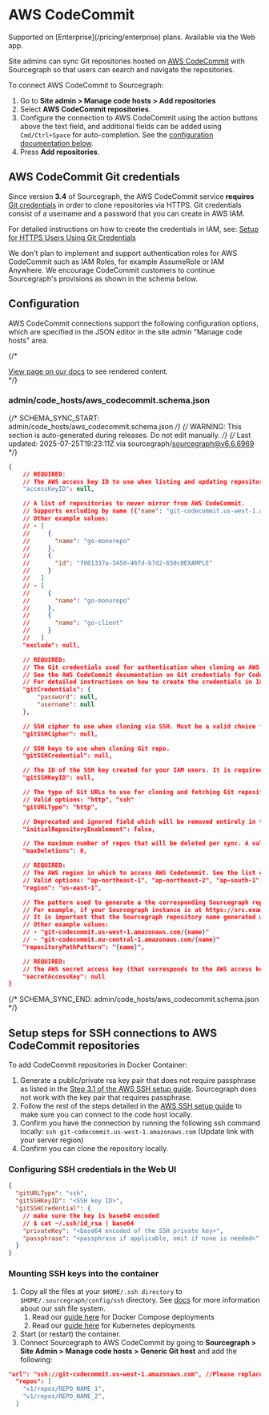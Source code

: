 # AWS CodeCommit

<TierCallout>
  Supported on [Enterprise](/pricing/enterprise) plans.
  <user>
    Available via the Web app.
  </user>
</TierCallout>

Site admins can sync Git repositories hosted on [AWS CodeCommit](https://aws.amazon.com/codecommit/) with Sourcegraph so that users can search and navigate the repositories.

To connect AWS CodeCommit to Sourcegraph:

1. Go to **Site admin > Manage code hosts > Add repositories**
1. Select **AWS CodeCommit repositories**.
1. Configure the connection to AWS CodeCommit using the action buttons above the text field, and additional fields can be added using `Cmd/Ctrl+Space` for auto-completion. See the [configuration documentation below](#configuration).
1. Press **Add repositories**.

## AWS CodeCommit Git credentials

Since version **3.4** of Sourcegraph, the AWS CodeCommit service **requires** [Git credentials](https://docs.aws.amazon.com/IAM/latest/UserGuide/id_credentials_ssh-keys.html#git-credentials-code-commit) in order to clone repositories via HTTPS. Git credentials consist of a username and a password that you can create in AWS IAM.

For detailed instructions on how to create the credentials in IAM, see: [Setup for HTTPS Users Using Git Credentials](https://docs.aws.amazon.com/codecommit/latest/userguide/setting-up-gc.html)

<Callout type="info"> We don't plan to implement and support authentication roles for AWS CodeCommit such as IAM Roles, for example AssumeRole or IAM Anywhere. We encourage CodeCommit customers to continue Sourcegraph's provisions as shown in the schema below.</Callout>

## Configuration

AWS CodeCommit connections support the following configuration options, which are specified in the JSON editor in the site admin "Manage code hosts" area.

{/* <div markdown-func=jsonschemadoc jsonschemadoc:path="admin/code_hosts/aws_codecommit.schema.json">[View page on our docs](/admin/code_hosts/aws_codecommit) to see rendered content.</div> */}

### admin/code_hosts/aws_codecommit.schema.json

{/* SCHEMA_SYNC_START: admin/code_hosts/aws_codecommit.schema.json */}
{/* WARNING: This section is auto-generated during releases. Do not edit manually. */}
{/* Last updated: 2025-07-25T19:23:11Z via sourcegraph/sourcegraph@v6.6.6969 */}
```json
{
	// REQUIRED:
	// The AWS access key ID to use when listing and updating repositories from AWS CodeCommit. Must have the AWSCodeCommitReadOnly IAM policy.
	"accessKeyID": null,

	// A list of repositories to never mirror from AWS CodeCommit.
	// Supports excluding by name ({"name": "git-codecommit.us-west-1.amazonaws.com/repo-name"}) or by ARN ({"id": "arn:aws:codecommit:us-west-1:999999999999:name"}).
	// Other example values:
	// - [
	//     {
	//       "name": "go-monorepo"
	//     },
	//     {
	//       "id": "f001337a-3450-46fd-b7d2-650c0EXAMPLE"
	//     }
	//   ]
	// - [
	//     {
	//       "name": "go-monorepo"
	//     },
	//     {
	//       "name": "go-client"
	//     }
	//   ]
	"exclude": null,

	// REQUIRED:
	// The Git credentials used for authentication when cloning an AWS CodeCommit repository over HTTPS.
	// See the AWS CodeCommit documentation on Git credentials for CodeCommit: https://docs.aws.amazon.com/IAM/latest/UserGuide/id_credentials_ssh-keys.html#git-credentials-code-commit.
	// For detailed instructions on how to create the credentials in IAM, see this page: https://docs.aws.amazon.com/codecommit/latest/userguide/setting-up-gc.html
	"gitCredentials": {
		"password": null,
		"username": null
	},

	// SSH cipher to use when cloning via SSH. Must be a valid choice from `ssh -Q cipher`.
	"gitSSHCipher": null,

	// SSH keys to use when cloning Git repo.
	"gitSSHCredential": null,

	// The ID of the SSH key created for your IAM users. It is required when using SSH to clone repositories.
	"gitSSHKeyID": null,

	// The type of Git URLs to use for cloning and fetching Git repositories.
	// Valid options: "http", "ssh"
	"gitURLType": "http",

	// Deprecated and ignored field which will be removed entirely in the next release. AWS CodeCommit repositories can no longer be enabled or disabled explicitly. Configure which repositories should not be mirrored via "exclude" instead.
	"initialRepositoryEnablement": false,

	// The maximum number of repos that will be deleted per sync. A value of 0 or less indicates no maximum.
	"maxDeletions": 0,

	// REQUIRED:
	// The AWS region in which to access AWS CodeCommit. See the list of supported regions at https://docs.aws.amazon.com/codecommit/latest/userguide/regions.html#regions-git.
	// Valid options: "ap-northeast-1", "ap-northeast-2", "ap-south-1", "ap-southeast-1", "ap-southeast-2", "ca-central-1", "eu-central-1", "eu-west-1", "eu-west-2", "eu-west-3", "sa-east-1", "us-east-1", "us-east-2", "us-west-1", "us-west-2"
	"region": "us-east-1",

	// The pattern used to generate a the corresponding Sourcegraph repository name for an AWS CodeCommit repository. In the pattern, the variable "{name}" is replaced with the repository's name.
	// For example, if your Sourcegraph instance is at https://src.example.com, then a repositoryPathPattern of "awsrepos/{name}" would mean that a AWS CodeCommit repository named "myrepo" is available on Sourcegraph at https://src.example.com/awsrepos/myrepo.
	// It is important that the Sourcegraph repository name generated with this pattern be unique to this code host. If different code hosts generate repository names that collide, Sourcegraph's behavior is undefined.
	// Other example values:
	// - "git-codecommit.us-west-1.amazonaws.com/{name}"
	// - "git-codecommit.eu-central-1.amazonaws.com/{name}"
	"repositoryPathPattern": "{name}",

	// REQUIRED:
	// The AWS secret access key (that corresponds to the AWS access key ID set in `accessKeyID`).
	"secretAccessKey": null
}
```
{/* SCHEMA_SYNC_END: admin/code_hosts/aws_codecommit.schema.json */}
## Setup steps for SSH connections to AWS CodeCommit repositories

To add CodeCommit repositories in Docker Container:

1. Generate a public/private rsa key pair that does not require passphrase as listed in the [Step 3.1 of the AWS SSH setup guide](https://docs.aws.amazon.com/codecommit/latest/userguide/setting-up-ssh-unixes.html#setting-up-ssh-unixes-keys). Sourcegraph does not work with the key pair that requires passphrase.
1. Follow the rest of the steps detailed in the [AWS SSH setup guide](https://docs.aws.amazon.com/codecommit/latest/userguide/setting-up-ssh-unixes.html) to make sure you can connect to the code host locally.
1. Confirm you have the connection by running the following ssh command locally: `ssh git-codecommit.us-west-1.amazonaws.com` (Update link with your server region)
1. Confirm you can clone the repository locally.

### Configuring SSH credentials in the Web UI

```json
{
  "gitURLType": "ssh",
  "gitSSHKeyID": "<SSH key ID>",
  "gitSSHCredential": {
    // make sure the key is base64 encoded
    // $ cat ~/.ssh/id_rsa | base64
    "privateKey": "<base64 encoded of the SSH private key>",
    "passphrase": "<passphrase if applicable, omit if none is needed>"
  }
}
```

### Mounting SSH keys into the container

1. Copy all the files at your `$HOME/.ssh directory` to `$HOME/.sourcegraph/config/ssh` directory. See [docs](/admin/deploy/docker-single-container/#ssh-authentication-config-keys-knownhosts) for more information about our ssh file system.
    1. Read our [guide here](/admin/deploy/docker-compose/#git-ssh-configuration) for Docker Compose deployments
    1. Read our [guide here](/admin/deploy/kubernetes/configure#ssh-for-cloning) for Kubernetes deployments
1. Start (or restart) the container.
1. Connect Sourcegraph to AWS CodeCommit by going to **Sourcegraph > Site Admin > Manage code hosts > Generic Git host** and add the following:

```json
"url": "ssh://git-codecommit.us-west-1.amazonaws.com", //Please replace the 'us-east-1' region with yours
  "repos": [
    "v1/repos/REPO_NAME_1",
    "v1/repos/REPO_NAME_2",
  ]
```
